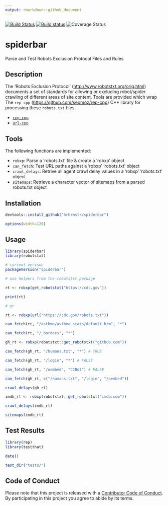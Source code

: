 ```yaml
---
output: rmarkdown::github_document
---
```


[![Build Status](https://travis-ci.org/hrbrmstr/spiderbar.svg?branch=master)](https://travis-ci.org/hrbrmstr/spiderbar)
[![Build status](https://ci.appveyor.com/api/projects/status/dakiw5y0xpq1m3bk?svg=true)](https://ci.appveyor.com/project/hrbrmstr/spiderbar)
![Coverage Status](http://img.shields.io/codecov/c/github/hrbrmstr/spiderbar/master.svg)

# spiderbar

Parse and Test Robots Exclusion Protocol Files and Rules

## Description

The 'Robots Exclusion Protocol' (<http://www.robotstxt.org/orig.html>) documents a set of standards for allowing or excluding robot/spider crawling of different areas of site content. Tools are provided which wrap The `rep-cpp` (<https://github.com/seomoz/rep-cpp>) C++ library for processing these `robots.txt` files.

- [`rep-cpp`](https://github.com/seomoz/rep-cpp)
- [`url-cpp`](https://github.com/seomoz/url-cpp)

## Tools

The following functions are implemented:

- `robxp`:	Parse a 'robots.txt' file & create a 'robxp' object
- `can_fetch`:	Test URL paths against a 'robxp' 'robots.txt' object
- `crawl_delays`:	Retrive all agent crawl delay values in a 'robxp' 'robots.txt' object
- `sitemaps`:	Retrieve a character vector of sitemaps from a parsed robots.txt object

## Installation

```r
devtools::install_github("hrbrmstr/spiderbar")
```

```r
options(width=120)
```

## Usage

```r
library(spiderbar)
library(robotstxt)

# current verison
packageVersion("spiderbar")

# use helpers from the robotstxt package

rt <- robxp(get_robotstxt("https://cdc.gov"))

print(rt)

# or 

rt <- robxp(url("https://cdc.gov/robots.txt"))

can_fetch(rt, "/asthma/asthma_stats/default.htm", "*")

can_fetch(rt, "/_borders", "*")

gh_rt <- robxp(robotstxt::get_robotstxt("github.com"))

can_fetch(gh_rt, "/humans.txt", "*") # TRUE

can_fetch(gh_rt, "/login", "*") # FALSE

can_fetch(gh_rt, "/oembed", "CCBot") # FALSE

can_fetch(gh_rt, c("/humans.txt", "/login", "/oembed"))

crawl_delays(gh_rt)

imdb_rt <- robxp(robotstxt::get_robotstxt("imdb.com"))

crawl_delays(imdb_rt)

sitemaps(imdb_rt)
```

## Test Results

```r
library(rep)
library(testthat)

date()

test_dir("tests/")
```

## Code of Conduct

Please note that this project is released with a [Contributor Code of Conduct](CONDUCT.md). By participating in this project you agree to abide by its terms.